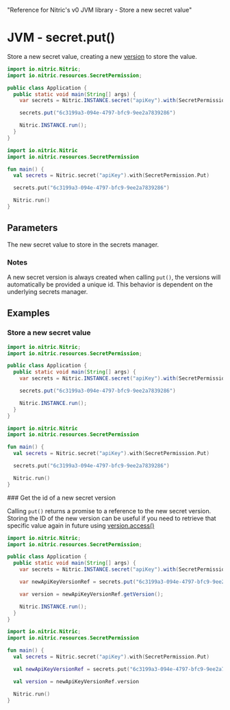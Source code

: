   "Reference for Nitric's v0 JVM library - Store a new secret value"

# JVM - secret.put()

Store a new secret value, creating a new [version](./secret-version) to store the value.

<CodeGroup>

```java
import io.nitric.Nitric;
import io.nitric.resources.SecretPermission;

public class Application {
  public static void main(String[] args) {
    var secrets = Nitric.INSTANCE.secret("apiKey").with(SecretPermission.Put);

    secrets.put("6c3199a3-094e-4797-bfc9-9ee2a7839286")

    Nitric.INSTANCE.run();
  }
}
```

```kotlin
import io.nitric.Nitric
import io.nitric.resources.SecretPermission

fun main() {
  val secrets = Nitric.secret("apiKey").with(SecretPermission.Put)

  secrets.put("6c3199a3-094e-4797-bfc9-9ee2a7839286")

  Nitric.run()
}
```

</CodeGroup>

## Parameters

<Properties>
  <Property name="secret" required type="String or []byte">
    The new secret value to store in the secrets manager.
  </Property>
</Properties>

### Notes

A new secret version is always created when calling `put()`, the versions will automatically be provided a unique id. This behavior is dependent on the underlying secrets manager.

## Examples

### Store a new secret value

<CodeGroup>

```java
import io.nitric.Nitric;
import io.nitric.resources.SecretPermission;

public class Application {
  public static void main(String[] args) {
    var secrets = Nitric.INSTANCE.secret("apiKey").with(SecretPermission.Put);

    secrets.put("6c3199a3-094e-4797-bfc9-9ee2a7839286")

    Nitric.INSTANCE.run();
  }
}
```

```kotlin
import io.nitric.Nitric
import io.nitric.resources.SecretPermission

fun main() {
  val secrets = Nitric.secret("apiKey").with(SecretPermission.Put)

  secrets.put("6c3199a3-094e-4797-bfc9-9ee2a7839286")

  Nitric.run()
}
```

</CodeGroup>
### Get the id of a new secret version

Calling `put()` returns a promise to a reference to the new secret version. Storing the ID of the new version can be useful if you need to retrieve that specific value again in future using [version.access()](./secret-version-access)

<CodeGroup>

```java
import io.nitric.Nitric;
import io.nitric.resources.SecretPermission;

public class Application {
  public static void main(String[] args) {
    var secrets = Nitric.INSTANCE.secret("apiKey").with(SecretPermission.Put);

    var newApiKeyVersionRef = secrets.put("6c3199a3-094e-4797-bfc9-9ee2a7839286");

    var version = newApiKeyVersionRef.getVersion();

    Nitric.INSTANCE.run();
  }
}
```

```kotlin
import io.nitric.Nitric;
import io.nitric.resources.SecretPermission

fun main() {
  val secrets = Nitric.secret("apiKey").with(SecretPermission.Put)

  val newApiKeyVersionRef = secrets.put("6c3199a3-094e-4797-bfc9-9ee2a7839286")

  val version = newApiKeyVersionRef.version

  Nitric.run()
}
```

</CodeGroup>
